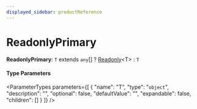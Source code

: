 ```yaml
---
displayed_sidebar: productReference
---
```



# ReadonlyPrimary

 **ReadonlyPrimary**: `T` extends `any`[] ? [Readonly](Readonly.mdx)&#60;T&#62; : `T`

#### Type Parameters

<ParameterTypes parameters={[
  {
    "name": "T",
    "type": "`object`",
    "description": "",
    "optional": false,
    "defaultValue": "",
    "expandable": false,
    "children": []
  }
]} />
